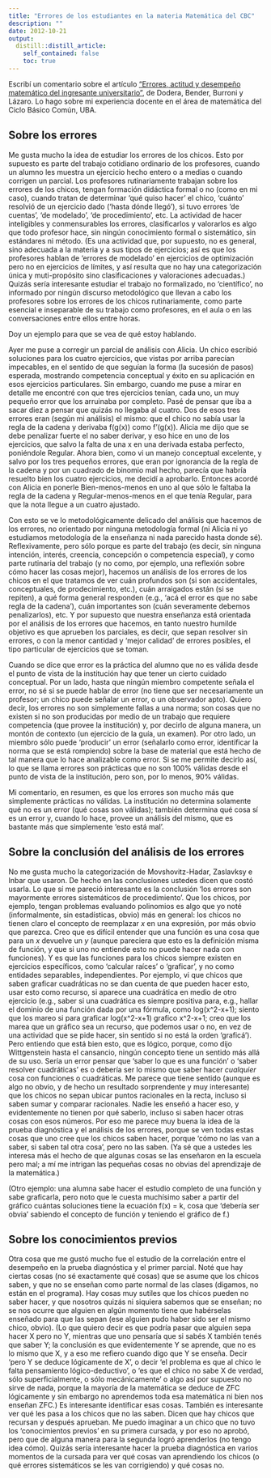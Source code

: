 ```yaml
---
title: "Errores de los estudiantes en la materia Matemática del CBC"
description: ""
date: 2012-10-21
output:
  distill::distill_article:
    self_contained: false
    toc: true
---
```


Escribí un comentario sobre el artículo ["Errores, actitud y desempeño matemático del ingresante universitario"](http://dialnet.unirioja.es/servlet/articulo?codigo=4766896), de Dodera, Bender, Burroni y Lázaro. Lo hago sobre mi experiencia docente en el área de matemática del Ciclo Básico Común, UBA.

## Sobre los errores

Me gusta mucho la idea de estudiar los errores de los chicos. Esto por supuesto es parte del trabajo cotidiano ordinario de los profesores, cuando un alumno les muestra un ejercicio hecho entero o a medias o cuando corrigen un parcial. Los profesores rutinariamente trabajan sobre los errores de los chicos, tengan formación didáctica formal o no (como en mi caso), cuando tratan de determinar ‘qué quiso hacer’ el chico, ‘cuánto’ resolvió de un ejercicio dado (‘hasta dónde llegó’), si tuvo errores ‘de cuentas’, ‘de modelado’, ‘de procedimiento’, etc. La actividad de hacer inteligibles y conmensurables los errores, clasificarlos y valorarlos es algo que todo profesor hace, sin ningún conocimiento formal o sistemático, sin estándares ni método. (Es una actividad que, por supuesto, no es general, sino adecuada a la materia y a sus tipos de ejercicios; así es que los profesores hablan de ‘errores de modelado’ en ejercicios de optimización pero no en ejercicios de límites, y así resulta que no hay una categorización única y muti-propósito sino clasificaciones y valoraciones adecuadas.) Quizás sería interesante estudiar el trabajo no formalizado, no ‘científico’, no informado por ningún discurso metodológico que llevan a cabo los profesores sobre los errores de los chicos rutinariamente, como parte esencial e inseparable de su trabajo como profesores, en el aula o en las conversaciones entre ellos entre horas.

Doy un ejemplo para que se vea de qué estoy hablando.

Ayer me puse a corregir un parcial de análisis con Alicia. Un chico escribió soluciones para los cuatro ejercicios, que vistas por arriba parecían impecables, en el sentido de que seguían la forma (la sucesión de pasos) esperada, mostrando competencia conceptual y éxito en su aplicación en esos ejercicios particulares. Sin embargo, cuando me puse a mirar en detalle me encontré con que tres ejercicios tenían, cada uno, un muy pequeño error que los arruinaba por completo. Pasé de pensar que iba a sacar diez a pensar que quizás no llegaba al cuatro. Dos de esos tres errores eran (según mi análisis) el mismo: que el chico no sabía usar la regla de la cadena y derivaba f(g(x)) como f'(g(x)). Alicia me dijo que se debe penalizar fuerte el no saber derivar, y eso hice en uno de los ejercicios, que salvo la falta de una x en una derivada estaba perfecto, poniéndole Regular. Ahora bien, como vi un manejo conceptual excelente, y salvo por los tres pequeños errores, que eran por ignorancia de la regla de la cadena y por un cuadrado de binomio mal hecho, parecía que habría resuelto bien los cuatro ejercicios, me decidí a aprobarlo. Entonces acordé con Alicia en ponerle Bien-menos-menos en uno al que sólo le faltaba la regla de la cadena y Regular-menos-menos en el que tenía Regular, para que la nota llegue a un cuatro ajustado.

Con esto se ve lo metodológicamente delicado del análisis que hacemos de los errores, no orientado por ninguna metodología formal (ni Alicia ni yo estudiamos metodología de la enseñanza ni nada parecido hasta donde sé). Reflexivamente, pero sólo porque es parte del trabajo (es decir, sin ninguna intención, interés, creencia, concepción o competencia especial), y como parte rutinaria del trabajo (y no como, por ejemplo, una reflexión sobre cómo hacer las cosas mejor), hacemos un análisis de los errores de los chicos en el que tratamos de ver cuán profundos son (si son accidentales, conceptuales, de prodecimiento, etc.), cuán arraigados están (si se repiten), a qué forma general responden (e.g., ‘acá el error es que no sabe regla de la cadena’), cuán importantes son (cuán severamente debemos penalizarlos), etc. Y por supuesto que nuestra enseñanza está orientada por el análisis de los errores que hacemos, en tanto nuestro humilde objetivo es que aprueben los parciales, es decir, que sepan resolver sin errores, o con la menor cantidad y ‘mejor calidad’ de errores posibles, el tipo particular de ejercicios que se toman.

Cuando se dice que error es la práctica del alumno que no es válida desde el punto de vista de la institución hay que tener un cierto cuidado conceptual. Por un lado, hasta que ningún miembro competente señala el error, no sé si se puede hablar de error (no tiene que ser necesariamente un profesor; un chico puede señalar un error, o un observador apto). Quiero decir, los errores no son simplemente fallas a una norma; son cosas que no existen si no son producidas por medio de un trabajo que requiere competencia (que provee la institución) y, por decirlo de alguna manera, un montón de contexto (un ejercicio de la guía, un examen). Por otro lado, un miembro sólo puede ‘producir’ un error (señalarlo como error, identificar la norma que se está rompiendo) sobre la base de material que está hecho de tal manera que lo hace analizable como error. Si se me permite decirlo así, lo que se llama errores son prácticas que no son 100% válidas desde el punto de vista de la institución, pero son, por lo menos, 90% válidas.

Mi comentario, en resumen, es que los errores son mucho más que simplemente prácticas no válidas. La institución no determina solamente qué no es un error (qué cosas son válidas); también determina qué cosa sí es un error y, cuando lo hace, provee un análisis del mismo, que es bastante más que simplemente ‘esto está mal’.

## Sobre la conclusión del análisis de los errores

No me gusta mucho la categorización de Movshovitz-Hadar, Zaslavksy e Inbar que usaron. De hecho en las conclusiones ustedes dicen que costó usarla. Lo que sí me pareció interesante es la conclusión ‘los errores son mayormente errores sistemáticos de procedimiento’. Que los chicos, por ejemplo, tengan problemas evaluando polinomios es algo que yo noté (informalmente, sin estadísticas, obvio) más en general: los chicos no tienen claro el concepto de reemplazar *x* en una expresión, por más obvio que parezca. Creo que es difícil entender que una función es una cosa que para un *x* devuelve un *y* (aunque pareciera que esto es la definición misma de función, y que si uno no entiende esto no puede hacer nada con funciones). Y es que las funciones para los chicos siempre existen en ejercicios específicos, como ‘calcular raíces’ o ‘graficar’, y no como entidades separables, independientes. Por ejemplo, vi que chicos que saben graficar cuadráticas no se dan cuenta de que pueden hacer esto, usar esto como recurso, si aparece una cuadrática en medio de otro ejercicio (e.g., saber si una cuadrática es siempre positiva para, e.g., hallar el dominio de una función dada por una fórmula, como log(x^2-x+1); siento que los mareo si para graficar log(x^2-x+1) grafico x^2-x+1; creo que los marea que un gráfico sea un recurso, que podemos usar o no, en vez de una actividad que se pide hacer, sin sentido si no está la orden ‘graficá’). Pero entiendo que está bien esto, que es lógico, porque, como dijo Wittgenstein hasta el cansancio, ningún concepto tiene un sentido más allá de su uso. Sería un error pensar que ‘saber lo que es una función’ o ‘saber resolver cuadráticas’ es o debería ser lo mismo que saber hacer *cualquier* cosa con funciones o cuadráticas. Me parece que tiene sentido (aunque es algo no obvio, y de hecho un resultado sorprendente y muy interesante) que los chicos no sepan ubicar puntos racionales en la recta, incluso si saben sumar y comparar racionales. Nadie les enseñó a hacer eso, y evidentemente no tienen por qué saberlo, incluso si saben hacer otras cosas con esos números. Por eso me parece muy buena la idea de la prueba diagnóstica y el análisis de los errores, porque se ven todas estas cosas que uno cree que los chicos saben hacer, porque ‘cómo no las van a saber, si saben tal otra cosa’, pero no las saben. (Ya sé que a ustedes les interesa más el hecho de que algunas cosas se las enseñaron en la escuela pero mal; a mí me intrigan las pequeñas cosas no obvias del aprendizaje de la matemática.)

(Otro ejemplo: una alumna sabe hacer el estudio completo de una función y sabe graficarla, pero noto que le cuesta muchísimo saber a partir del gráfico cuántas soluciones tiene la ecuación f(x) = k, cosa que ‘debería ser obvia’ sabiendo el concepto de función y teniendo el gráfico de f.)

## Sobre los conocimientos previos

Otra cosa que me gustó mucho fue el estudio de la correlación entre el desempeño en la prueba diagnóstica y el primer parcial. Noté que hay ciertas cosas (no sé exactamente qué cosas) que se asume que los chicos saben, y que no se enseñan como parte normal de las clases (digamos, no están en el programa). Hay cosas muy sutiles que los chicos pueden no saber hacer, y que nosotros quizás ni siquiera sabemos que se enseñan; no se nos ocurre que alguien en algún momento tiene que habérselas enseñado para que las sepan (ese alguien pudo haber sido ser el mismo chico, obvio). (Lo que quiero decir es que podría pasar que alguien sepa hacer X pero no Y, mientras que uno pensaría que si sabés X también tenés que saber Y; la conclusión es que evidentemente Y se aprende, que no es lo mismo que X, y a eso me refiero cuando digo que Y se enseña. Decir ‘pero Y se deduce lógicamente de X’, o decir ‘el problema es que al chico le falta pensamiento lógico-deductivo’, o ‘es que el chico no sabe X de verdad, sólo superficialmente, o sólo mecánicamente’ o algo así por supuesto no sirve de nada, porque la mayoría de la matemática se deduce de ZFC lógicamente y sin embargo no aprendemos toda esa matemática ni bien nos enseñan ZFC.) Es interesante identificar esas cosas. También es interesante ver qué les pasa a los chicos que no las saben. Dicen que hay chicos que recursan y después aprueban. Me puedo imaginar a un chico que no tuvo los ‘conocimientos previos’ en su primera cursada, y por eso no aprobó, pero que de alguna manera para la segunda logró aprenderlos (no tengo idea cómo). Quizás sería interesante hacer la prueba diagnóstica en varios momentos de la cursada para ver qué cosas van aprendiendo los chicos (o qué errores sistemáticos se les van corrigiendo) y qué cosas no.

